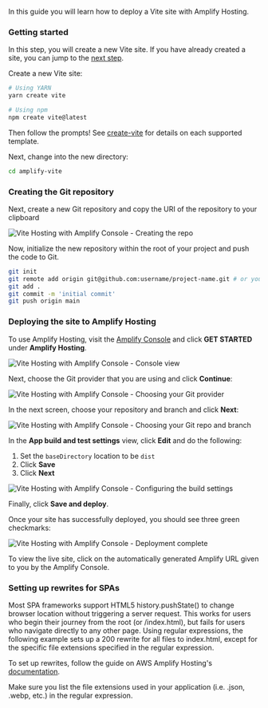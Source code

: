 In this guide you will learn how to deploy a Vite site with Amplify Hosting.

### Getting started

<Callout>

In this step, you will create a new Vite site. If you have already created a site, you can jump to the [next step](#creating-the-git-repository).

</Callout>

Create a new Vite site:

```sh
# Using YARN
yarn create vite

# Using npm
npm create vite@latest
```

Then follow the prompts! See [create-vite](https://github.com/vitejs/vite/tree/main/packages/create-vite) for details on each supported template.

Next, change into the new directory:
```sh
cd amplify-vite
```

### Creating the Git repository

Next, create a new Git repository and copy the URI of the repository to your clipboard

![Vite Hosting with Amplify Console - Creating the repo](/images/hosting/vite/1.png)

Now, initialize the new repository within the root of your project and push the code to Git.

```sh
git init
git remote add origin git@github.com:username/project-name.git # or your git repository location
git add .
git commit -m 'initial commit'
git push origin main
```

### Deploying the site to Amplify Hosting

To use Amplify Hosting, visit the [Amplify Console](https://console.aws.amazon.com/amplify/home) and click __GET STARTED__ under __Amplify Hosting__.

![Vite Hosting with Amplify Console - Console view](/images/hosting/vite/2.png)

Next, choose the Git provider that you are using and click __Continue__:

![Vite Hosting with Amplify Console - Choosing your Git provider](/images/hosting/vite/3.png)

In the next screen, choose your repository and branch and click __Next__:

![Vite Hosting with Amplify Console - Choosing your Git repo and branch](/images/hosting/vite/4.png)

In the __App build and test settings__ view, click __Edit__ and do the following:

1. Set the `baseDirectory` location to be `dist`
2. Click __Save__
3. Click __Next__

![Vite Hosting with Amplify Console - Configuring the build settings](/images/hosting/vite/5.png)

Finally, click __Save and deploy__.

Once your site has successfully deployed, you should see three green checkmarks:

![Vite Hosting with Amplify Console - Deployment complete](/images/hosting/vite/7.png)

To view the live site, click on the automatically generated Amplify URL given to you by the Amplify Console.

### Setting up rewrites for SPAs

Most SPA frameworks support HTML5 history.pushState() to change browser location without triggering a server request. This works for users who begin their journey from the root (or /index.html), but fails for users who navigate directly to any other page. Using regular expressions, the following example sets up a 200 rewrite for all files to index.html, except for the specific file extensions specified in the regular expression.

To set up rewrites, follow the guide on AWS Amplify Hosting's [documentation](https://docs.aws.amazon.com/amplify/latest/userguide/redirects.html#redirects-for-single-page-web-apps-spa).

<Callout>
Make sure you list the file extensions used in your application (i.e. .json, .webp, etc.) in the regular expression.
</Callout>
